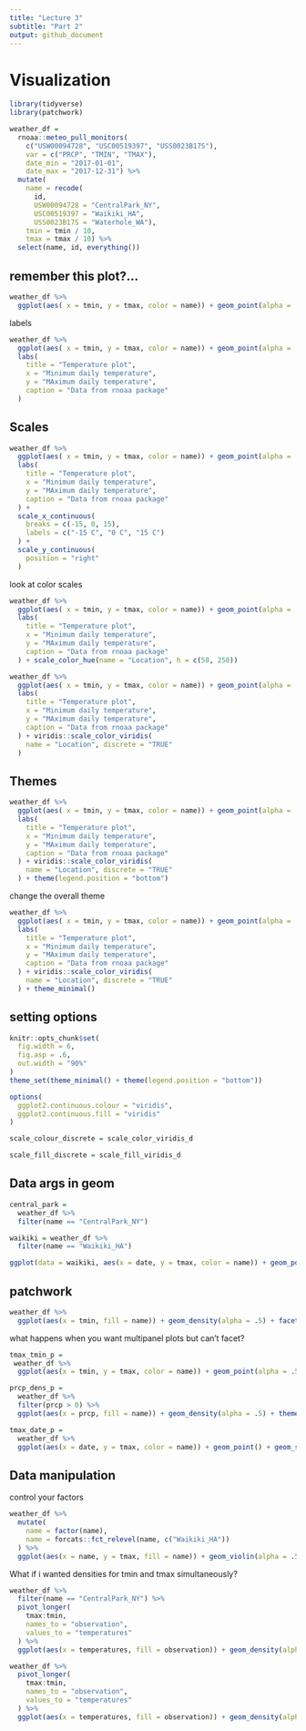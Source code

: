 ```yaml
---
title: "Lecture 3"
subtitle: "Part 2"
output: github_document
---
```




# Visualization



```r
library(tidyverse)
library(patchwork)
```

```r
weather_df = 
  rnoaa::meteo_pull_monitors(
    c("USW00094728", "USC00519397", "USS0023B17S"),
    var = c("PRCP", "TMIN", "TMAX"), 
    date_min = "2017-01-01",
    date_max = "2017-12-31") %>%
  mutate(
    name = recode(
      id, 
      USW00094728 = "CentralPark_NY", 
      USC00519397 = "Waikiki_HA",
      USS0023B17S = "Waterhole_WA"),
    tmin = tmin / 10,
    tmax = tmax / 10) %>%
  select(name, id, everything())
```

## remember this plot?...

```r
weather_df %>% 
  ggplot(aes( x = tmin, y = tmax, color = name)) + geom_point(alpha = .4 )
```

labels

```r
weather_df %>% 
  ggplot(aes( x = tmin, y = tmax, color = name)) + geom_point(alpha = .4 ) +
  labs(
    title = "Temperature plot",
    x = "Minimum daily temperature",
    y = "MAximum daily temperature",
    caption = "Data from rnoaa package"
  )
```

## Scales

```r
weather_df %>% 
  ggplot(aes( x = tmin, y = tmax, color = name)) + geom_point(alpha = .4 ) +
  labs(
    title = "Temperature plot",
    x = "Minimum daily temperature",
    y = "MAximum daily temperature",
    caption = "Data from rnoaa package"
  ) + 
  scale_x_continuous(
    breaks = c(-15, 0, 15),
    labels = c("-15 C", "0 C", "15 C")
  ) +
  scale_y_continuous(
    position = "right"
  )
```

look at color scales

```r
weather_df %>% 
  ggplot(aes( x = tmin, y = tmax, color = name)) + geom_point(alpha = .4 ) +
  labs(
    title = "Temperature plot",
    x = "Minimum daily temperature",
    y = "MAximum daily temperature",
    caption = "Data from rnoaa package"
  ) + scale_color_hue(name = "Location", h = c(50, 250))
```


```r
weather_df %>% 
  ggplot(aes( x = tmin, y = tmax, color = name)) + geom_point(alpha = .4 ) +
  labs(
    title = "Temperature plot",
    x = "Minimum daily temperature",
    y = "MAximum daily temperature",
    caption = "Data from rnoaa package"
  ) + viridis::scale_color_viridis(
    name = "Location", discrete = "TRUE"
  )
```

## Themes

```r
weather_df %>% 
  ggplot(aes( x = tmin, y = tmax, color = name)) + geom_point(alpha = .4 ) +
  labs(
    title = "Temperature plot",
    x = "Minimum daily temperature",
    y = "MAximum daily temperature",
    caption = "Data from rnoaa package"
  ) + viridis::scale_color_viridis(
    name = "Location", discrete = "TRUE"
  ) + theme(legend.position = "bottom")

```

change the overall theme

```r
weather_df %>% 
  ggplot(aes( x = tmin, y = tmax, color = name)) + geom_point(alpha = .4 ) +
  labs(
    title = "Temperature plot",
    x = "Minimum daily temperature",
    y = "MAximum daily temperature",
    caption = "Data from rnoaa package"
  ) + viridis::scale_color_viridis(
    name = "Location", discrete = "TRUE"
  ) + theme_minimal()

```


## setting options

```r

knitr::opts_chunk$set(
  fig.width = 6,
  fig.asp = .6,
  out.width = "90%"
)
theme_set(theme_minimal() + theme(legend.position = "bottom"))

options(
  ggplot2.continuous.colour = "viridis",
  ggplot2.continuous.fill = "viridis"
)

scale_colour_discrete = scale_color_viridis_d

scale_fill_discrete = scale_fill_viridis_d
```

## Data args in geom
```r

central_park =
  weather_df %>% 
  filter(name == "CentralPark_NY")

waikiki = weather_df %>% 
  filter(name == "Waikiki_HA")

ggplot(data = waikiki, aes(x = date, y = tmax, color = name)) + geom_point() + geom_line(data = central_park)
```

## patchwork

```r
weather_df %>% 
  ggplot(aes(x = tmin, fill = name)) + geom_density(alpha = .5) + facet_grid(. ~ name)
```


what happens when you want multipanel plots but can't facet?

```r
tmax_tmin_p = 
 weather_df %>% 
  ggplot(aes(x = tmin, y = tmax, color = name)) + geom_point(alpha = .5) + theme(legend.position = "none")

prcp_dens_p =
  weather_df %>% 
  filter(prcp > 0) %>% 
  ggplot(aes(x = prcp, fill = name)) + geom_density(alpha = .5) + theme(legend.position = "none")

tmax_date_p =
  weather_df %>% 
  ggplot(aes(x = date, y = tmax, color = name)) + geom_point() + geom_smooth(se = FALSE) + theme(legend.position = "none")
```

## Data manipulation

control your factors
```r
weather_df %>% 
  mutate(
    name = factor(name),
    name = forcats::fct_relevel(name, c("Waikiki_HA"))
  ) %>% 
  ggplot(aes(x = name, y = tmax, fill = name)) + geom_violin(alpha = .5)
```

What if i wanted densities for tmin and tmax simultaneously?

```r
weather_df %>% 
  filter(name == "CentralPark_NY") %>% 
  pivot_longer(
    tmax:tmin,
    names_to = "observation",
    values_to = "temperatures"
  ) %>% 
  ggplot(aes(x = temperatures, fill = observation)) + geom_density(alpha = .5)
```

```r
weather_df %>% 
  pivot_longer(
    tmax:tmin,
    names_to = "observation",
    values_to = "temperatures"
  ) %>% 
  ggplot(aes(x = temperatures, fill = observation)) + geom_density(alpha = .5) + facet_grid(. ~ name)
```


